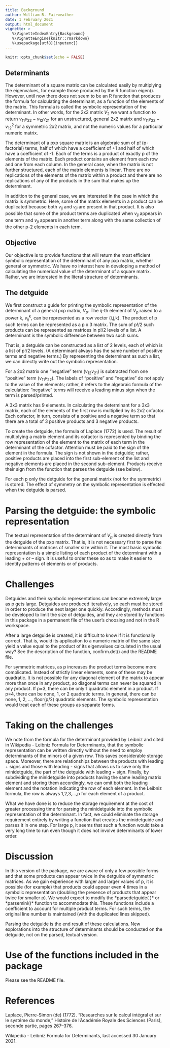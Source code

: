 ---
title: Background
author: William R. Fairweather
date: 1 February 2021
output: html_document
vignette: >
   %\VignetteIndexEntry{Background}
   %\VignetteEngine{knitr::rmarkdown}
   %\usepackage[utf8]{inputenc}}
---

```{r setup, include=FALSE} 
knitr::opts_chunk$set(echo = FALSE)
```

Determinants
------------

The determinant of a square matrix can be calculated easily by multiplying the eigenvalues, for example those produced by the R function eigen().  However, until now there does not seem to be an R function that produces the
formula for calculating the determinant, as a function of the elements of the
matrix. This formula is called the symbolic representation of the determinant. In other
words, for the 2x2 matrix $V_{2}$ we want a function to return 
$v_{11}v_{22} - v_{12}v_{21}$ for an unstructured, general 2x2 matrix and $v_{11}v_{22} - v^2_{12}$ 
for a symmetric 2x2 matrix, and not the numeric values for a particular numeric matrix.

The determinant of a pxp square matrix is an algebraic sum of p! (p-factorial) terms, half of which have a coefficient of +1 and half of which have a coefficient of -1. Each of the terms is a product of exactly p of the elements of the matrix. Each product contains an element from each row and one from each column. In the general case, when the matrix is not further structured, each of the matrix elements is linear. There are no replications of the elements of the matrix within a product and there are no replications of any of the products in the sum that makes up the determinant.

In addition to the general case, we are interested in the case in which the matrix is symmetric. Here, some of the matrix elements in a product can be duplicated because both $v_{ij}$ and $v_{ji}$ are present in that product. It is also possible that some of the product terms are duplicated when $v_{ij}$ appears in one term and $v_{ji}$ appears in another term along with the same collection of the other p-2 elements in each term.

Objective
---------

Our objective is to provide functions that will return the most efficient symbolic representation of the determinant of any pxp matrix, whether general or symmetric. We have no interest here in developing a method of calculating the numerical value of the determinant of a square matrix. Rather, we are interested in the literal structure of determinants.

The detguide
------------

We first construct a guide for printing the symbolic representation of the determinant of a general pxp matrix, $V_{p}$. The ij-th element of $V_{p}$ raised to a power k, $v^k_{ij}$, can be represented as a row vector (i,j,k). The product of p such terms can be represented as a p x 3 matrix. The sum of p!/2 such products can be represented as matrices in p!/2 levels of a list.  A determinant is the symbolic difference between two such sums. 

That is, a detguide can be constructed as a list of 2 levels, each of which is a list of p!/2 levels. (A determinant always has the same number of positive terms and negative terms.)  By representing the determinant as such a list, we can directly write out the symbolic representation.

For a 2x2 matrix one “negative” term ($v_{12}v_{21}$) is subtracted from one “positive” term ($v_{11}v_{22}$). The labels of “positive” and “negative” do not apply to the value of the elements; rather, it refers to the algebraic formula of the calculation: “negative” terms will receive a leading minus sign when the term is parsed/printed.

A 3x3 matrix has 9 elements. In calculating the determinant for a 3x3 matrix, each of the elements of the first row is multiplied by its 2x2 cofactor. Each cofactor, in turn, consists of a positive and a negative term so that there are a total of 3 positive products and 3 negative products. 

To create the detguide, the formula of Laplace (1772) is used. The result of multiplying a matrix element and its cofactor is represented by binding the row representation of the element to the matrix of each term in the determinant of the cofactor. Attention must be paid to the sign of the element in the formula. The sign is not shown in the detguide; rather, positive products are placed into the first sub-element of the list and negative elements are placed in the second sub-element. Products receive their sign from the function that parses the detguide (see below).

For each p only the detguide for the general matrix (not for the symmetric) is stored. The effect of symmetry on the symbolic representation is effected when the detguide is parsed.

Parsing the detguide: the symbolic representation
=================================================

The textual representation of the determinant of $V_{p}$ is created directly from the detguide of the pxp matrix. That is, it is not necessary first to parse the determinants of matrices of smaller size within it. The most basic symbolic representation is a simple listing of each product of the determinant with a leading + or – sign. It is useful to order these so as to make it easier to identify patterns of elements or of products.

Challenges
==========

Detguides and their symbolic representations can become extremely large as p gets large. Detguides are produced iteratively, so each must be stored in order to produce the next larger one quickly. Accordingly, methods must be developed to limit the size of detguides, and they are stored by functions in this package in a permanent file of the user’s choosing and not in the R workspace. 

After a large detguide is created, it is difficult to know if it is functionally correct. That is, would its application to a numeric matrix of the same size yield a value equal to the product of its eigenvalues calculated in the usual way? See the description of the function, confirm.det() and the README file.

For symmetric matrices, as p increases the product terms become more complicated. Instead of strictly linear elements, some of these may be quadratic. It is not possible for any diagonal element of the matrix to appear more than once in any product, so diagonal terms can never be squared in any product. If p=3, there can be only 1 quadratic element in a product. If p=4, there can be none, 1, or 2 quadratic terms. In general, there can be none, 1, 2, …, floor(p/2) quadratic elements. The symbolic representation would treat each of these groups as separate forms.

Taking on the challenges
========================

We note from the formula for the determinant provided by Leibniz and cited in Wikipedia - Leibniz Formula for Determinants, that the symbolic representation can be written directly without the need to employ determinants of the minors of a given row. This saves considerable storage space. Moreover, there are relationships between the products with leading + signs and those with leading - signs that allows us to save only the minidetguide, the part of the detguide with leading + sign. Finally, by subdividing the minidetguide into products having the same leading matrix element and storing them accordingly, we can omit both the leading element and the notation indicating the row of each element. In the Leibniz formula, the row is always 1,2,3,...,p for each element of a product.

What we have done is to reduce the storage requirement at the cost of greater processing time for parsing the minidetguide into the symbolic representation of the determinant. In fact, we could eliminate the storage requirement entirely by writing a function that creates the minidetguide and parses it in one step. For large p, it seems that such a function would take a very long time to run even though it does not involve determinants of lower order.

Discussion
==========

In this version of the package, we are aware of only a few possible forms and that some products can appear twice in the detguide of symmetric matrices. As we gain experience with larger and larger values of p, it is possible (for example) that products could appear even 4 times in a symbolic representation (doubling the presence of products that appear twice for smaller p). We would expect to modify the \*parsedetguide( )\* or \*parsemini()\* function to accommodate this. These functions include a coefficient to account for multiple product terms. For such terms, the original line number is maintained (with the duplicated lines skipped).

Parsing the detguide is the end result of these calculations. New explorations into the structure of determinants should be conducted on the detguide, not on the parsed, textual version.

Use of the functions included in the package
============================================

Please see the README file.

References
==========
Laplace, Pierre-Simon (de) (1772). "Researches sur le calcul intégral et sur le systéme du monde," Histoire de l'Académie Royale des Sciences (Paris), seconde partie, pages 267–376.

Wikipedia - Leibniz Formula for Determinants, last accessed 30 January 2021.
